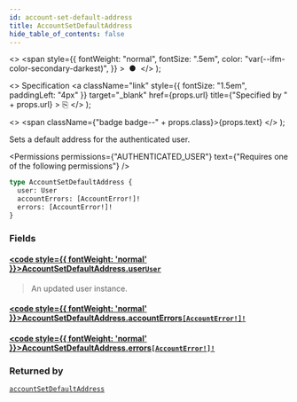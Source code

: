 ```yaml
---
id: account-set-default-address
title: AccountSetDefaultAddress
hide_table_of_contents: false
---
```


  <>
    <span
      style={{
        fontWeight: "normal",
        fontSize: ".5em",
        color: "var(--ifm-color-secondary-darkest)",
      }}
    >
      &nbsp;●&nbsp;
    </span>
  </>
);

  <>
    Specification
    <a
      className="link"
      style={{ fontSize: "1.5em", paddingLeft: "4px" }}
      target="\_blank"
      href={props.url}
      title={"Specified by " + props.url}
    >
      ⎘
    </a>
  </>
);

  <>
    <span className={"badge badge--" + props.class}>{props.text}</span>
  </>
);

Sets a default address for the authenticated user.

<Permissions
  permissions={"AUTHENTICATED_USER"}
  text={"Requires one of the following permissions"}
/>

```graphql
type AccountSetDefaultAddress {
  user: User
  accountErrors: [AccountError!]!
  errors: [AccountError!]!
}
```

### Fields

#### [<code style={{ fontWeight: 'normal' }}>AccountSetDefaultAddress.<b>user</b></code>](#)<Bullet />[`User`](../../../api-reference/users/objects/user) <Badge class="secondary" text="object"/>

> An updated user instance.

#### [<code style={{ fontWeight: 'normal' }}>AccountSetDefaultAddress.<b>accountErrors</b></code>](#)<Bullet />[`[AccountError!]!`](../../../api-reference/users/objects/account-error) <Badge class="secondary" text="non-null"/> <Badge class="secondary" text="object"/>

>

#### [<code style={{ fontWeight: 'normal' }}>AccountSetDefaultAddress.<b>errors</b></code>](#)<Bullet />[`[AccountError!]!`](../../../api-reference/users/objects/account-error) <Badge class="secondary" text="non-null"/> <Badge class="secondary" text="object"/>

>

### Returned by

[`accountSetDefaultAddress`](../../../api-reference/users/mutations/account-set-default-address) <Badge class="secondary" text="mutation"/>

